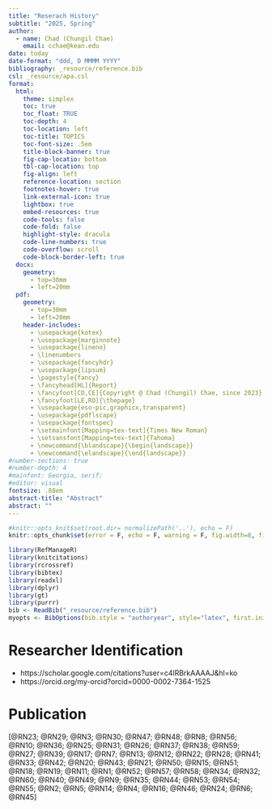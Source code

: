 ```yaml
---
title: "Reserach History"
subtitle: "2025, Spring"
author:
  - name: Chad (Chungil Chae)
    email: cchae@kean.edu
date: today
date-format: "ddd, D MMMM YYYY"
bibliography: _resource/reference.bib
csl: _resource/apa.csl
format: 
  html:
    theme: simplex
    toc: true
    toc_float: TRUE
    toc-depth: 4
    toc-location: left
    toc-title: TOPICS
    toc-font-size: .5em
    title-block-banner: true
    fig-cap-locatio: bottom
    tbl-cap-location: top
    fig-align: left
    reference-location: section
    footnotes-hover: true
    link-external-icon: true
    lightbox: true
    embed-resources: true
    code-tools: false
    code-fold: false
    highlight-style: dracula
    code-line-numbers: true
    code-overflow: scroll
    code-block-border-left: true
  docx: 
    geometry: 
      - top=30mm
      - left=20mm
  pdf: 
    geometry: 
      - top=30mm
      - left=20mm
    header-includes:
      - \usepackage{kotex}
      - \usepackage{marginnote}
      - \usepackage{lineno}
      - \linenumbers
      - \usepackage{fancyhdr}
      - \usepackage{lipsum}
      - \pagestyle{fancy}
      - \fancyhead[HL]{Report}
      - \fancyfoot[CO,CE]{Copyright @ Chad (Chungil) Chae, since 2023}
      - \fancyfoot[LE,RO]{\thepage}
      - \usepackage{eso-pic,graphicx,transparent}
      - \usepackage{pdflscape}
      - \usepackage{fontspec}
      - \setmainfont[Mapping=tex-text]{Times New Roman}
      - \setsansfont[Mapping=tex-text]{Tahoma}
      - \newcommand{\blandscape}{\begin{landscape}}
      - \newcommand{\elandscape}{\end{landscape}}
#number-sections: true
#number-depth: 4
#mainfont: Georgia, serif;
#editor: visual
fontsize: .88em
abstract-title: "Abstract"
abstract: ""
---
```




```r
#knitr::opts_knit$set(root.dir= normalizePath('..'), echo = F)
knitr::opts_chunk$set(error = F, echo = F, warning = F, fig.width=8, fig.height=6)

library(RefManageR)
library(knitcitations)
library(rcrossref)
library(bibtex)
library(readxl)
library(dplyr)
library(gt)
library(purrr)
bib <- ReadBib("_resource/reference.bib")
myopts <- BibOptions(bib.style = "authoryear", style="latex", first.inits=FALSE, max.names = 20)
```

# Researcher Identification
- https://scholar.google.com/citations?user=c4lRBrkAAAAJ&hl=ko
- https://orcid.org/my-orcid?orcid=0000-0002-7364-1525

# Publication
[@RN23; @RN29; @RN3; @RN30; @RN47; @RN48; @RN8; @RN56; @RN10; @RN36; @RN25; @RN31; @RN26; @RN37; @RN38; @RN59; @RN27; @RN39; @RN17; @RN7; @RN13; @RN12; @RN22; @RN28; @RN41; @RN33; @RN42; @RN20; @RN43; @RN21; @RN50; @RN15; @RN51; @RN18; @RN19; @RN11; @RN1; @RN52; @RN57; @RN58; @RN34; @RN32; @RN60; @RN40; @RN49; @RN9; @RN35; @RN44; @RN53; @RN54; @RN55; @RN2; @RN5; @RN14; @RN4; @RN16; @RN46; @RN24; @RN6; @RN45]

